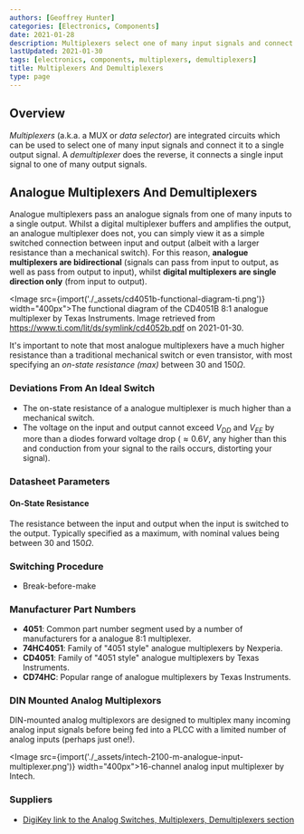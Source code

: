```yaml
---
authors: [Geoffrey Hunter]
categories: [Electronics, Components]
date: 2021-01-28
description: Multiplexers select one of many input signals and connect it to a single output signal. Demultiplexers do the reverse. This page covers analgoue devices and datasheet parameters.
lastUpdated: 2021-01-30
tags: [electronics, components, multiplexers, demultiplexers]
title: Multiplexers And Demultiplexers
type: page
---
```


<WarningIsNotes />

## Overview

_Multiplexers_ (a.k.a. a MUX or _data selector_) are integrated circuits which can be used to select one of many input signals and connect it to a single output signal. A _demultiplexer_ does the reverse, it connects a single input signal to one of many output signals.

## Analogue Multiplexers And Demultiplexers

Analogue multiplexers pass an analogue signals from one of many inputs to a single output. Whilst a digital multiplexer buffers and amplifies the output, an analogue multiplexer does not, you can simply view it as a simple switched connection between input and output (albeit with a larger resistance than a mechanical switch). For this reason, **analogue multiplexers are bidirectional** (signals can pass from input to output, as well as pass from output to input), whilst **digital multiplexers are single direction only** (from input to output).

<Image src={import('./_assets/cd4051b-functional-diagram-ti.png')} width="400px">The functional diagram of the CD4051B 8:1 analogue multiplexer by Texas Instruments. Image retrieved from https://www.ti.com/lit/ds/symlink/cd4052b.pdf on 2021-01-30.</Image>

It's important to note that most analogue multiplexers have a much higher resistance than a traditional mechanical switch or even transistor, with most specifying an _on-state resistance (max)_ between $30$ and $150\Omega$.

### Deviations From An Ideal Switch

* The on-state resistance of a analogue multiplexer is much higher than a mechanical switch.
* The voltage on the input and output cannot exceed $V_{DD}$ and $V_{EE}$ by more than a diodes forward voltage drop ($\approx 0.6V$, any higher than this and conduction from your signal to the rails occurs, distorting your signal).

### Datasheet Parameters
 
#### On-State Resistance

The resistance between the input and output when the input is switched to the output. Typically specified as a maximum, with nominal values being between $30$ and $150\Omega$.

### Switching Procedure

* Break-before-make

### Manufacturer Part Numbers

* **4051**: Common part number segment used by a number of manufacturers for a analogue 8:1 multiplexer.
* **74HC4051**: Family of "4051 style" analogue multiplexers by Nexperia.
* **CD4051**: Family of "4051 style" analogue multiplexers by Texas Instruments.
* **CD74HC**: Popular range of analogue multiplexers by Texas Instruments.

### DIN Mounted Analog Multiplexors

DIN-mounted analog multiplexors are designed to multiplex many incoming analog input signals before being fed into a PLCC with a limited number of analog inputs (perhaps just one!).

<Image src={import('./_assets/intech-2100-m-analogue-input-multiplexer.png')} width="400px">16-channel analog input multiplexer by Intech.</Image>

### Suppliers

* [DigiKey link to the Analog Switches, Multiplexers, Demultiplexers section](https://www.digikey.com/en/products/filter/integrated-circuits-ics/747)

[^bib-intech-2100-m]:  Intech. 